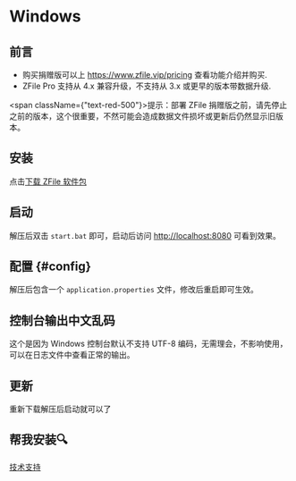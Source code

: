 # Windows

## 前言

- 购买捐赠版可以上 https://www.zfile.vip/pricing 查看功能介绍并购买.
- ZFile Pro 支持从 4.x 兼容升级，不支持从 3.x 或更早的版本带数据升级.

<span className={"text-red-500"}>提示：部署 ZFile 捐赠版之前，请先停止之前的版本，这个很重要，不然可能会造成数据文件损坏或更新后仍然显示旧版本。</span>


## 安装

点击[下载 ZFile 软件包](https://c.jun6.net/ZFILE-PRO/zfile-pro-release_windows_amd64.zip)

## 启动

解压后双击 `start.bat` 即可，启动后访问 [http://localhost:8080](http://localhost:8080) 可看到效果。

## 配置 {#config}

解压后包含一个 `application.properties` 文件，修改后重启即可生效。

## 控制台输出中文乱码

这个是因为 Windows 控制台默认不支持 UTF-8 编码，无需理会，不影响使用，可以在日志文件中查看正常的输出。

## 更新

重新下载解压后启动就可以了

## 帮我安装🔍
[技术支持](/support/)
